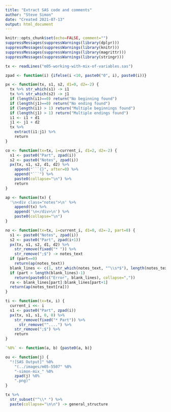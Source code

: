 ```yaml
---
title: "Extract SAS code and comments"
author: "Steve Simon"
date: "Created 2021-07-13"
output: html_document
---
```


```r
knitr::opts_chunk$set(echo=FALSE, comment="")
suppressMessages(suppressWarnings(library(dplyr)))
suppressMessages(suppressWarnings(library(knitr)))
suppressMessages(suppressWarnings(library(magrittr)))
suppressMessages(suppressWarnings(library(stringr)))
```

```r
tx <- readLines("m05-working-with-mix-of-variables.sas")

zpad <- function(i) {ifelse(i <10, paste0("0", i), paste0(i))}
```

```r
px <- function(tx, s1, s2, d1=0, d2=-2) {
  tx %>% str_which(s1) -> i1
  tx %>% str_which(s2) -> j1
  if (length(i1)==0) return("No beginning found")
  if (length(j1)==0) return("No ending found")
  if (length(i1) > 1) return("Multiple beginnings found")
  if (length(j1) > 1) return("Multiple endings found")
  i1 <- i1 + d1
  j1 <- j1 + d2
  tx %>%
    extract(i1:j1) %>%
    return
}
```

```r
co <- function(tx=tx, i=current_i, d1=2, d2=-2) {
  s1 <- paste0("Part", zpad(i))
  s2 <- paste0("Notes", zpad(i))
  px(tx, s1, s2, d1, d2) %>%
    append("```{}", after=0) %>%
  	append("```") %>%
    paste0(collapse="\n") %>%
	return
}
```

```r
ap <- function(tx) {
  '\n<div class="notes">\n' %>%
    append(tx) %>%
	append('\n</div>\n') %>%
	paste0(collapse="\n")
}

no <- function(tx=tx, i=current_i, d1=0, d2=-2, part=0) {
  s1 <- paste0("Notes", zpad(i))
  s2 <- paste0("Part", zpad(i+1))
  px(tx, s1, s2, d1, d2) %>%
    str_remove(fixed("* ")) %>%
  	str_remove(";$") -> notes_text
  if (part==0) 
    return(ap(notes_text))
  blank_lines <- c(1, str_which(notes_text, "^\\s*$"), length(notes_text))
  if (part > length(blank_lines)-1)
    return(paste0(c("Error", blank_lines), collapse=","))
  ra <- blank_lines[part]:blank_lines[part+1] 
  return(ap(notes_text[ra]))
}
```

```r
ti <- function(tx=tx, i) {
  current_i <<- i
  s1 <- paste0("Part", zpad(i))
  px(tx, s1, s1, 0, 0) %>%
  	str_remove(fixed("* Part")) %>%
	  str_remove("^....") %>%
    str_remove(";$") %>%
    return   
}
```

```r

`%0%` <- function(a, b) {paste0(a, b)}

ou <- function(j) {
  "![SAS Output]" %0%
    "(../images/m05-5507" %0%
	"-simon-mix_" %0%
	zpad(j) %0%
	".png)"
}

tx %>%
  str_subset("^\\* ") %>%
  paste(collapse="\n\n") -> general_structure
```
